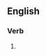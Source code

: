 {{also|Borging}}

==English==

===Verb===
{{head|en|verb form}}

# {{present participle of|en|borg|nocat=1}}